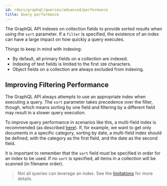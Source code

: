 ```yaml
---
id: /docs/graphql/queries/advanced/performance
title: Query performance
---
```


The GraphQL API indexes on collection fields to provide sorted results when using the `sort` parameter. If a `filter` is specified, the existence of an index can have a large impact on how quickly a query executes.

Things to keep in mind with indexing:

- By default, all primary fields on a collection are indexed.
- Indexing of text fields is limited to the first `100` characters.
- Object fields on a collection are always excluded from indexing.

## Improving Filtering Performance

The GraphQL API always attempts to use an appropriate index when executing a query. The `sort` parameter takes precedence over the filter, though, which means sorting by one field and filtering by a different field may result in a slower query execution.

To improve query performance in scenarios like this, a multi-field index is recommended (as described [here](/docs/graphql/queries/advanced/sorting/#sorting-on-multiple-fields)). If, for example, we want to get only documents in a specific category, sorting by date, a multi-field index should be defined, with the category as the first field, and the date as the second field.

It is important to remember that the `sort` field _must_ be specified in order for an index to be used. If no `sort` is specified, all items in a collection will be scanned (in filename order).

> Not all queries can leverage an index. See the [limitations](/docs/graphql/queries/advanced/limitations/#indexing) for more details.
